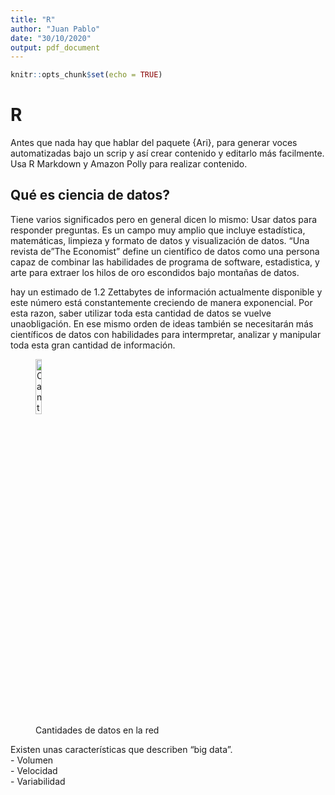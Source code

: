 ```yaml
---
title: "R"
author: "Juan Pablo"
date: "30/10/2020"
output: pdf_document
---
```


```r
knitr::opts_chunk$set(echo = TRUE)
```


# R 

Antes que nada hay que hablar del paquete {Ari}, para generar voces automatizadas bajo un scrip y así crear contenido y editarlo más facilmente. Usa R Markdown y Amazon Polly para realizar contenido.

## Qué es ciencia de datos?
Tiene varios significados pero en general dicen lo mismo: Usar datos para responder preguntas. Es un campo muy amplio que incluye estadística, matemáticas, limpieza y formato de datos y visualización de datos. 
"Una revista de"The Economist" define un científico de datos como una persona capaz de combinar las habilidades de programa de software, estadistica, y arte para extraer los hilos de oro escondidos bajo montañas de datos.

hay un estimado de 1.2 Zettabytes de información actualmente disponible y este número está constantemente creciendo de manera exponencial. Por esta razon, saber utilizar toda esta cantidad de datos se vuelve unaobligación. En ese mismo orden de ideas también se necesitarán más científicos de datos con habilidades para intermpretar, analizar y manipular toda esta gran cantidad de información.

![Cantidades de datos en la red]("./Imagenes/Tamaño.jpg"){width=15%}


Existen unas características que describen "big data".  
- Volumen  
- Velocidad  
- Variabilidad  















